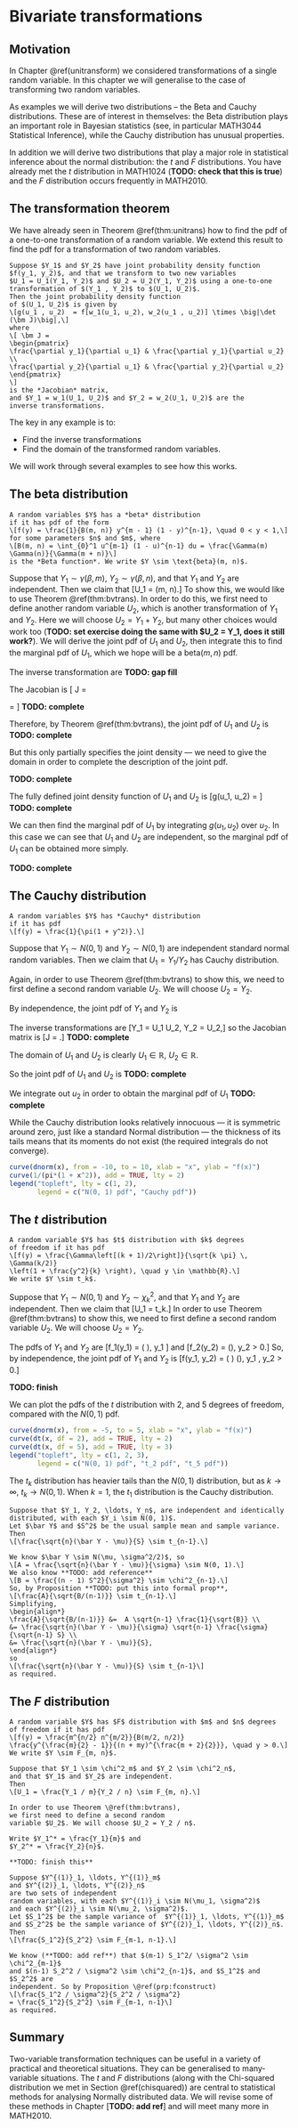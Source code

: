 # Bivariate transformations

## Motivation

In Chapter \@ref(unitransform) we considered transformations 
of a single random variable. In this
chapter we will generalise to the case of transforming two
random variables.

As examples we will derive two distributions -- the
Beta and Cauchy distributions. These are of interest in 
themselves: the Beta distribution plays an important
role in Bayesian statistics (see, in particular MATH3044 
Statistical Inference),
while the Cauchy distribution has unusual properties.

In addition we will derive two distributions
that play a major role in statistical inference
about the normal distribution: the $t$ and $F$ 
distributions. You have already met the $t$ distribution in
MATH1024
(**TODO: check that this is true**)
and the $F$ distribution occurs frequently in MATH2010.

## The transformation theorem

We have already seen in Theorem \@ref(thm:unitrans)
how to find the pdf of a one-to-one transformation
of a random variable. We extend this result to find
the pdf for a transformation of two random variables.

```theorem
Suppose $Y_1$ and $Y_2$ have joint probability density function 
$f(y_1, y_2)$, and that we transform to two new variables 
$U_1 = U_1(Y_1, Y_2)$ and $U_2 = U_2(Y_1, Y_2)$ using a one-to-one
transformation of $(Y_1 , Y_2)$ to $(U_1, U_2)$. 
Then the joint probability density function
of $(U_1, U_2)$ is given by
\[g(u_1 , u_2)  = f[w_1(u_1, u_2), w_2(u_1 , u_2)] \times \big|\det (\bm J)\big|,\]
where
\[ \bm J = 
\begin{pmatrix}
\frac{\partial y_1}{\partial u_1} & \frac{\partial y_1}{\partial u_2} \\
\frac{\partial y_2}{\partial u_1} & \frac{\partial y_2}{\partial u_2}
\end{pmatrix}
\]
is the *Jacobian* matrix,
and $Y_1 = w_1(U_1, U_2)$ and $Y_2 = w_2(U_1, U_2)$ are the 
inverse transformations.
```

The key in any example is to:

- Find the inverse transformations
- Find the domain of the transformed random variables.

We will work through several examples to see how this works.

## The beta distribution

```definition
A random variables $Y$ has a *beta* distribution
if it has pdf of the form
\[f(y) = \frac{1}{B(m, n)} y^{m - 1} (1 - y)^{n-1}, \quad 0 < y < 1,\]
for some parameters $n$ and $m$, where
\[B(m, n) = \int_{0}^1 u^{m-1} (1 - u)^{n-1} du = \frac{\Gamma(m) \Gamma(n)}{\Gamma(m + n)}\]
is the *Beta function*. We write $Y \sim \text{beta}(m, n)$.
```


Suppose that $Y_1 \sim \gamma(\beta, m)$, $Y_2 \sim \gamma(\beta, n)$,
and that $Y_1$ and $Y_2$ are independent.
Then we claim that 
\[U_1 = \frac{Y_1}{Y_1 + Y_2} \sim \text{beta}(m, n).\]
To show this, we would like to use Theorem \@ref(thm:bvtrans).
In order to do this, we first need to define another random variable
$U_2$, which is another transformation of $Y_1$ and $Y_2$.
Here we will choose $U_2 = Y_1 + Y_2$, but many other choices
would work too (**TODO: set exercise doing the same with
$U_2 = Y_1, does it still work?**). We will
 derive the joint pdf of $U_1$ and $U_2$,
 then integrate this to find the marginal pdf of $U_1$,
 which we hope will be a $\text{beta}(m, n)$ pdf.
 
 The inverse transformation are
**TODO: gap fill**

The Jacobian is
\[ \bm J = 
\begin{pmatrix}
\frac{\partial y_1}{\partial u_1} & \frac{\partial y_1}{\partial u_2} \\
\frac{\partial y_2}{\partial u_1} & \frac{\partial y_2}{\partial u_2}
   \end{pmatrix}
   = 
\]
**TODO: complete**

Therefore, by Theorem \@ref(thm:bvtrans), the joint pdf
of $U_1$ and $U_2$ is
\begin{align*}
g(u_1, u_2) &= f(y_1, y_2) \times \big |\det J \big| \\
&= \ldots
\end{align*}
**TODO: complete**


But this only partially specifies the joint density 
--- we need to give the domain in
order to complete the description of the joint pdf.

**TODO: complete**

The fully defined joint density function of $U_1$ and $U_2$ is
\[g(u_1, u_2) = \]
**TODO: complete**

We can then find the marginal pdf of $U_1$ by integrating 
$g(u_1, u_2)$ over $u_2$.
In this case we can
see that $U_1$ and $U_2$ are independent, so the marginal 
pdf of $U_1$ can be obtained
more simply.

**TODO: complete**

## The Cauchy distribution

```definition
A random variables $Y$ has *Cauchy* distribution
if it has pdf
\[f(y) = \frac{1}{\pi(1 + y^2)}.\]
```

Suppose that $Y_1 \sim N(0, 1)$ and $Y_2 \sim N(0, 1)$
are independent standard normal random variables.
Then we claim that $U_1 = Y_1 / Y_2$ has Cauchy
distribution.

Again, in order to use Theorem \@ref(thm:bvtrans) to 
show this, we need to first define a second random
variable $U_2$. We will choose $U_2 = Y_2$.

By independence, the joint pdf of $Y_1$ and $Y_2$ is
\begin{align*}
f(y_1, y_2) &= \frac{1}{\sqrt{2 \pi}} \exp\left(-\frac{y_1^2}{2}\right)
  \frac{1}{\sqrt{2 \pi}} \exp\left(-\frac{y_2^2}{2}\right) \\
  &= \frac{1}{2 \pi} \exp \left(-\frac{y_1^2 + y_2^2}{2} \right),
  \quad y_1, y_2 \in \mathbb{R}.
\end{align*}

The inverse transformations are
\[Y_1 = U_1 U_2, \quad Y_2 = U_2,\]
so the Jacobian matrix is
\[J = .\]
**TODO: complete**

The domain of $U_1$ and $U_2$ is clearly $U_1 \in \mathbb{R}$,
$U_2 \in \mathbb{R}$.

So the joint pdf of $U_1$ and $U_2$ is
**TODO: complete**

We integrate out $u_2$ in order to obtain the marginal
pdf of $U_1$
**TODO: complete**


While the Cauchy distribution looks relatively innocuous 
--- it is symmetric around zero, just
like a standard Normal distribution --- the thickness of its 
tails means that its moments do
not exist (the required integrals do not converge).

```r
curve(dnorm(x), from = -10, to = 10, xlab = "x", ylab = "f(x)")
curve(1/(pi*(1 + x^2)), add = TRUE, lty = 2)
legend("topleft", lty = c(1, 2),
       legend = c("N(0, 1) pdf", "Cauchy pdf"))
```

## The $t$ distribution

```definition
A random variable $Y$ has $t$ distribution with $k$ degrees
of freedom if it has pdf
\[f(y) = \frac{\Gamma\left[(k + 1)/2\right]}{\sqrt{k \pi} \, \Gamma(k/2)} 
\left(1 + \frac{y^2}{k} \right), \quad y \in \mathbb{R}.\]
We write $Y \sim t_k$.
```

Suppose that $Y_1 \sim N(0, 1)$ and $Y_2 \sim \chi^2_k$,
and that $Y_1$ and $Y_2$ are independent.
Then we claim that 
\[U_1 = \frac{Y_1}{\sqrt{Y_k/k}} \sim t_k.\]
In order to use Theorem \@ref(thm:bvtrans) to 
show this, we need to first define a second random
variable $U_2$. We will choose $U_2 = Y_2$.

The pdfs of $Y_1$ and $Y_2$ are 
\[f_1(y_1) = \frac{1}{\sqrt{2 \pi}} \exp\left(\frac{-y_1^2}{2} \right),
  \quad y_1 \in \mathbb{R}\]
and
\[f_2(y_2) = \frac{y_2^{k/2 - 1}}{\Gamma(k/2) 2^{k/2}} \exp\left(\frac{-y_2}{2}\right),
  \quad y_2 > 0.\]
So, by independence, the joint pdf of $Y_1$ and $Y_2$ is
\[f(y_1, y_2) =  \frac{1}{\sqrt{2 \pi}} \exp\left(\frac{-y_1^2}{2} \right)
  \frac{y_2^{k/2 - 1}}{\Gamma(k/2) 2^{k/2}} \exp\left(\frac{-y_2}{2}\right),
  \quad y_1 \in \mathbb{R}, y_2 > 0.\]

**TODO: finish**

We can plot the pdfs of the $t$ distribution with $2$, and $5$ degrees
of freedom, compared with the $N(0, 1)$ pdf.
```r
curve(dnorm(x), from = -5, to = 5, xlab = "x", ylab = "f(x)")
curve(dt(x, df = 2), add = TRUE, lty = 2)
curve(dt(x, df = 5), add = TRUE, lty = 3)
legend("topleft", lty = c(1, 2, 3),
       legend = c("N(0, 1) pdf", "t_2 pdf", "t_5 pdf"))
```

The $t_k$ distribution has heavier tails than the $N(0, 1)$
distribution, but as 
$k \rightarrow \infty$, $t_k \rightarrow N(0, 1)$.
When $k=1$, the $t_1$ distribution is the Cauchy distribution.

```corollary
Suppose that $Y_1, Y_2, \ldots, Y_n$, are independent and identically
distributed, with each $Y_i \sim N(0, 1)$.
Let $\bar Y$ and $S^2$ be the usual sample mean and sample variance.
Then
\[\frac{\sqrt{n}(\bar Y - \mu)}{S} \sim t_{n-1}.\]
```

```proof
We know $\bar Y \sim N(\mu, \sigma^2/2)$, so 
\[A = \frac{\sqrt{n}(\bar Y - \mu)}{\sigma} \sim N(0, 1).\]
We also know **TODO: add reference**
\[B = \frac{(n - 1) S^2}{\sigma^2} \sim \chi^2_{n-1}.\]
So, by Proposition **TODO: put this into formal prop**,
\[\frac{A}{\sqrt{B/(n-1)}} \sim t_{n-1}.\]
Simplifying,
\begin{align*}
\frac{A}{\sqrt{B/(n-1)}} &=  A \sqrt{n-1} \frac{1}{\sqrt{B}} \\
&= \frac{\sqrt{n}(\bar Y - \mu)}{\sigma} \sqrt{n-1} \frac{\sigma}{\sqrt{n-1} S} \\
&= \frac{\sqrt{n}(\bar Y - \mu)}{S},
\end{align*}
so 
\[\frac{\sqrt{n}(\bar Y - \mu)}{S} \sim t_{n-1}\]
as required.
```

## The $F$ distribution

```definition
A random variable $Y$ has $F$ distribution with $m$ and $n$ degrees
of freedom if it has pdf
\[f(y) = \frac{m^{n/2} n^{m/2}}{B(m/2, n/2)} 
\frac{y^{\frac{m}{2} - 1}}{(n + my)^{\frac{m + 2}{2}}}, \quad y > 0.\]
We write $Y \sim F_{m, n}$.
```

```proposition
Suppose that $Y_1 \sim \chi^2_m$ and $Y_2 \sim \chi^2_n$,
and that $Y_1$ and $Y_2$ are independent.
Then
\[U_1 = \frac{Y_1 / m}{Y_2 / n} \sim F_{m, n}.\]
```

```proof
In order to use Theorem \@ref(thm:bvtrans),
we first need to define a second random
variable $U_2$. We will choose $U_2 = Y_2 / n$.

Write $Y_1^* = \frac{Y_1}{m}$ and
$Y_2^* = \frac{Y_2}{n}$.

**TODO: finish this**
```

```corollary
Suppose $Y^{(1)}_1, \ldots, Y^{(1)}_m$
and $Y^{(2)}_1, \ldots, Y^{(2)}_n$
are two sets of independent
random variables, with each $Y^{(1)}_i \sim N(\mu_1, \sigma^2)$
and each $Y^{(2)}_i \sim N(\mu_2, \sigma^2)$.
Let $S_1^2$ be the sample variance of  $Y^{(1)}_1, \ldots, Y^{(1)}_m$
and $S_2^2$ be the sample variance of $Y^{(2)}_1, \ldots, Y^{(2)}_n$.
Then
\[\frac{S_1^2}{S_2^2} \sim F_{m-1, n-1}.\]
```

```proof
We know (**TODO: add ref**) that $(m-1) S_1^2/ \sigma^2 \sim \chi^2_{m-1}$
and $(n-1) S_2^2 / \sigma^2 \sim \chi^2_{n-1}$, and $S_1^2$ and $S_2^2$ are
independent. So by Proposition \@ref(prp:fconstruct)
\[\frac{S_1^2 / \sigma^2}{S_2^2 / \sigma^2}
= \frac{S_1^2}{S_2^2} \sim F_{m-1, n-1}\]
as required.
```

## Summary

Two-variable transformation techniques can be useful in a variety of practical and
theoretical situations. They can be generalised to many-variable situations.
The $t$ and $F$ distributions (along with the Chi-squared distribution
we met in Section \@ref(chisquared)) are central to statistical methods for 
analysing Normally distributed data. We
will revise some of these methods in Chapter [**TODO: add ref**] and will
meet many more in MATH2010.
